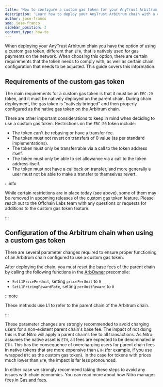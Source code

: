 ```yaml
---
title: 'How to configure a custom gas token for your AnyTrust Arbitrum chain'
description: 'Learn how to deploy your AnyTrust Arbitrum chain with a custom gas token'
author: jose-franco
sme: jose-franco
sidebar_position: 3
content_type: how-to
---
```


When deploying your AnyTrust Arbitrum chain you have the option of using a custom gas token, different than `ETH`, that is natively used for gas payments on the network. When choosing this option, there are certain requirements that the token needs to comply with, as well as certain chain configuration that needs to be adjusted. This guide covers this information.

## Requirements of the custom gas token

The main requirements for a custom gas token is that it must be an `ERC-20` token, and it must be natively deployed on the parent chain. During chain deployment, the gas token is "natively bridged" and then properly configured as the native gas token on the Arbitrum chain.

There are other important considerations to keep in mind when deciding to use a custom gas token. Restrictions on the `ERC-20` token include:

- The token can't be rebasing or have a transfer fee.
- The token must not revert on transfers of 0 value (as per standard implementations).
- The token must only be transferrable via a call to the token address itself.
- The token must only be able to set allowance via a call to the token address itself.
- The token must not have a callback on transfer, and more generally a user must not be able to make a transfer to themselves revert.

:::info

While certain restrictions are in place today (see above), some of them may be removed in upcoming releases of the custom gas token feature. Please reach out to the Offchain Labs team with any questions or requests for additions to the custom gas token feature.

:::

## Configuration of the Arbitrum chain when using a custom gas token

There are several parameter changes required to ensure proper functioning of an Arbitrum chain configured to use a custom gas token.

After deploying the chain, you must reset the base fees of the parent chain by calling the following functions in the [ArbOwner](/build-decentralized-apps/precompiles/02-reference.mdx#arbowner) precompile:

- `SetL1PricePerUnit`, setting `pricePerUnit` to `0`
- `SetL1PricingRewardRate`, setting `perUnitReward` to `0`

:::note

These methods use L1 to refer to the parent chain of the Arbitrum chain.

:::

These parameter changes are strongly recommended to avoid charging users for a non-existent parent chain's base fee. The impact of not doing this is that Nitro will apply a parent chain's fee to all transactions. As Nitro assumes the native asset is `ETH`, all fees are expected to be denominated in `ETH`. This has the consequence of overcharging users for parent chain fees in native tokens that are more expensive than `ETH` (for example, if you use wrapped `BTC` as the custom gas token). In the case for tokens with prices much lower than `ETH`, the impact is far less pronounced.

In either case we strongly recommend taking these steps to avoid any issues with chain economics. You can read more about how Nitro manages fees in [Gas and fees](/how-arbitrum-works/deep-dives/gas-and-fees.mdx).
